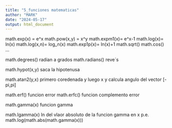 ```yaml
---
title: "5_funciones matematicas"
author: "MARK"
date: "2024-05-17"
output: html_document
---
```


math.exp(x) = e^x
math.pow(x,y) = x^y
math.expm1(x)= e^x-1
math.log(x)= ln(x)
math.log(x,n)= log_n(x)
math.exp1p(x)= ln(x)+1
math.sqrt()
math.cos()
...


math.degrees() radian a grados
math.radians()  reve´s

math.hypot(x,y) saca la hipotenusa

math.atan2(y,x) primero coredenada y luego x y calcula angulo del vector [-pi,pi]

math.erf()  funcion error
math.erfc()  funcion complemento error

math.gamma(x)   funcion gamma

math.lgamma(x)   ln del vlaor absoluto de la funcion gamma en x p.e.
      math.log(math.abs(math.gamma(x)))
      
  
 